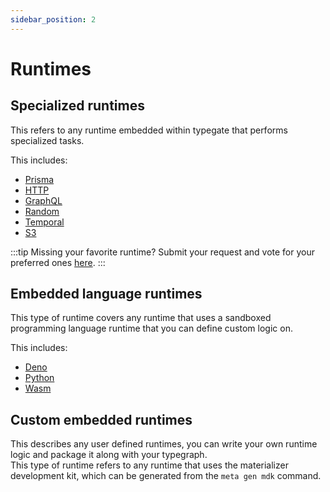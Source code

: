 ```yaml
---
sidebar_position: 2
---
```


# Runtimes

## Specialized runtimes

This refers to any runtime embedded within typegate that performs specialized tasks.

This includes:

- [Prisma](./runtimes/prisma)
- [HTTP](./runtimes/http)
- [GraphQL](./runtimes/graphql)
- [Random](./runtimes/random)
- [Temporal](./runtimes/temporal)
- [S3](./runtimes/s3)

:::tip Missing your favorite runtime?
Submit your request and vote for your preferred ones [here](https://github.com/metatypedev/metatype/discussions/305).
:::

## Embedded language runtimes

This type of runtime covers any runtime that uses a sandboxed programming language runtime that you can define custom logic on.

This includes:

- [Deno](./runtimes/deno)
- [Python](./runtimes/python)
- [Wasm](./runtimes/wasm)

## Custom embedded runtimes

This describes any user defined runtimes, you can write your own runtime logic and package it along with your typegraph.\
This type of runtime refers to any runtime that uses the materializer development kit, which can be generated from the `meta gen mdk` command.
